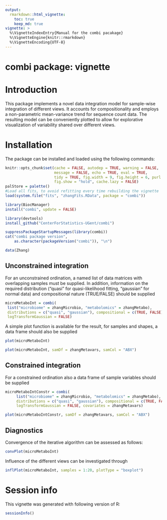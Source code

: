 ```yaml
---
output: 
  rmarkdown::html_vignette:
    toc: true
    keep_md: true
vignette: >
  %\VignetteIndexEntry{Manual for the combi pacakage}
  %\VignetteEngine{knitr::rmarkdown}
  %\VignetteEncoding{UTF-8}
---
```


# combi package: vignette

\setcounter{tocdepth}{5}
\tableofcontents

# Introduction

This package implements a novel data integration model for sample-wise integration of different views. It accounts for compositionality and employs a non-parametric mean-variance trend for sequence count data. The resulting model can be conveniently plotted to allow for explorative visualization of variability shared over different views.

<!-- # Publication -->

<!-- The underlying method of the combi package is described in detail in the following article:  -->

# Installation

The package can be installed and loaded using the following commands:

```r
knitr::opts_chunk$set(cache = FALSE, autodep = TRUE, warning = FALSE, 
                      message = FALSE, echo = TRUE, eval = TRUE, 
                      tidy = TRUE, fig.width = 9, fig.height = 6, purl = TRUE, 
                      fig.show = "hold", cache.lazy = FALSE)
palStore = palette()
#Load all fits, to avoid refitting every time rebuilding the vignette
load(system.file("fits", "zhangFits.RData", package = "combi"))
```

```r
library(BiocManager)
install("combi", update = FALSE)
```

```r
library(devtools)
install_github("CenterForStatistics-UGent/combi")
```

```r
suppressPackageStartupMessages(library(combi))
cat("combi package version", 
    as.character(packageVersion("combi")), "\n")
```

```r
data(Zhang)
```

## Unconstrained integration

For an unconstrained ordination, a named list of data matrices with overlapping samples must be supplied. In addition, information on the required distribution ("quasi" for quasi-likelihood fitting, "gaussian" for normal data) and compositional nature (TRUE/FALSE) should be supplied

```r
microMetaboInt = combi(
 list("microbiome" = zhangMicrobio, "metabolomics" = zhangMetabo),
 distributions = c("quasi", "gaussian"), compositional = c(TRUE, FALSE),
 logTransformGaussian = FALSE)
```

A simple plot function is available for the result, for samples and shapes, a data frame should also be supplied

```r
plot(microMetaboInt)
```

```r
plot(microMetaboInt, samDf = zhangMetavars, samCol = "ABX")
```

## Constrained integration

For a constrained ordination also a data frame of sample variables should be supplied

```r
microMetaboIntConstr = combi(
     list("microbiome" = zhangMicrobio, "metabolomics" = zhangMetabo),
     distributions = c("quasi", "gaussian"), compositional = c(TRUE, FALSE),
     logTransformGaussian = FALSE, covariates = zhangMetavars)
```

```r
plot(microMetaboIntConstr, samDf = zhangMetavars, samCol = "ABX")
```

## Diagnostics

Convergence of the iterative algorithm can be assessed as follows:

```r
convPlot(microMetaboInt)
```

Influence of the different views can be investigated through

```r
inflPlot(microMetaboInt, samples = 1:20, plotType = "boxplot")
```

# Session info

This vignette was generated with following version of R:

```r
sessionInfo()
```
